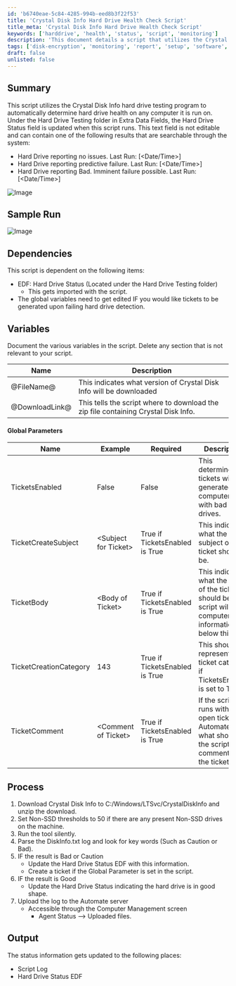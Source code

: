 ```yaml
---
id: 'b6740eae-5c84-4285-994b-eed8b3f22f53'
title: 'Crystal Disk Info Hard Drive Health Check Script'
title_meta: 'Crystal Disk Info Hard Drive Health Check Script'
keywords: ['harddrive', 'health', 'status', 'script', 'monitoring']
description: 'This document details a script that utilizes the Crystal Disk Info program to automatically assess hard drive health on computers. It updates the Hard Drive Status field in Extra Data Fields with results indicating whether the hard drive is functioning normally or reporting issues. The script also includes ticket creation functionality for detected failures.'
tags: ['disk-encryption', 'monitoring', 'report', 'setup', 'software', 'windows']
draft: false
unlisted: false
---
```

## Summary

This script utilizes the Crystal Disk Info hard drive testing program to automatically determine hard drive health on any computer it is run on. Under the Hard Drive Testing folder in Extra Data Fields, the Hard Drive Status field is updated when this script runs. This text field is not editable and can contain one of the following results that are searchable through the system:

- Hard Drive reporting no issues. Last Run: [\<Date/Time>]
- Hard Drive reporting predictive failure. Last Run: [\<Date/Time>]
- Hard Drive reporting Bad. Imminent failure possible. Last Run: [\<Date/Time>]

![Image](../../../static/img/Crystal-Disk-Info---Audit-Disk-Health/image_1.png)

## Sample Run

![Image](../../../static/img/Crystal-Disk-Info---Audit-Disk-Health/image_2.png)

## Dependencies

This script is dependent on the following items:

- EDF: Hard Drive Status (Located under the Hard Drive Testing folder)
  - This gets imported with the script.
- The global variables need to get edited IF you would like tickets to be generated upon failing hard drive detection.

## Variables

Document the various variables in the script. Delete any section that is not relevant to your script.

| Name            | Description                                                         |
|-----------------|---------------------------------------------------------------------|
| @FileName@      | This indicates what version of Crystal Disk Info will be downloaded  |
| @DownloadLink@  | This tells the script where to download the zip file containing Crystal Disk Info. |

#### Global Parameters

| Name                    | Example                     | Required                       | Description                                                           |
|-------------------------|-----------------------------|--------------------------------|-----------------------------------------------------------------------|
| TicketsEnabled          | False                       | False                          | This determines if tickets will be generated for computers with bad hard drives. |
| TicketCreateSubject     | \<Subject for Ticket>       | True if TicketsEnabled is True | This indicates what the subject of the ticket should be.             |
| TicketBody              | \<Body of Ticket>           | True if TicketsEnabled is True | This indicates what the body of the ticket should be. The script will add computer information below this info. |
| TicketCreationCategory   | 143                         | True if TicketsEnabled is True | This should represent the ticket category if TicketsEnabled is set to True. |
| TicketComment           | \<Comment of Ticket>        | True if TicketsEnabled is True | If the script runs with an open ticket in Automate, what should the script comment to the ticket. |

## Process

1. Download Crystal Disk Info to C:/Windows/LTSvc/CrystalDiskInfo and unzip the download.
2. Set Non-SSD thresholds to 50 if there are any present Non-SSD drives on the machine.
3. Run the tool silently.
4. Parse the DiskInfo.txt log and look for key words (Such as Caution or Bad).
5. IF the result is Bad or Caution
   - Update the Hard Drive Status EDF with this information.
   - Create a ticket if the Global Parameter is set in the script.
6. IF the result is Good
   - Update the Hard Drive Status indicating the hard drive is in good shape.
7. Upload the log to the Automate server
   - Accessible through the Computer Management screen
     - Agent Status --> Uploaded files.

## Output

The status information gets updated to the following places:

- Script Log
- Hard Drive Status EDF











